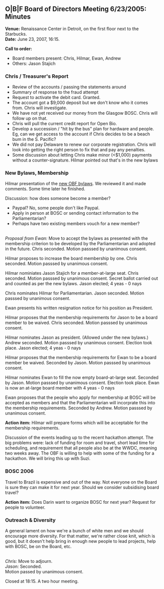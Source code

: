 ==O|B|F Board of Directors Meeting 6/23/2005: Minutes==

'''Venue:''' Renaissance Center in Detroit, on the first floor next to the Starbucks. <br/>
'''Date:''' June 23, 2007, 16:15.

'''Call to order:''' 
*  Board members present: Chris, Hilmar, Ewan, Andrew 
*  Others: Jason Stajich

===Chris / Treasurer's Report===
*  Review of the accounts / passing the statements around 
* Summary of response to the fraud attempt 
* Request to activate the debit card. Granted. 
* The account got a $9,000 deposit but we don't know who it comes from.  Chris will investigate. 
* We have not yet received our money from the Glasgow BOSC. Chris will follow up on that. 
* Chris will pull the current credit report for Open Bio. 
* Develop a succession / "hit by the bus" plan for hardware and people.  Eg, can we get access to the account if Chris decides to be a beach bum in the S. Pacific? 
* We did not pay Delaware to renew our corporate registration. Chris will look into getting the right person to fix that and pay any penalties.
*  Some discussion about letting Chris make minor (<$1,000) payments without a counter-signature.  Hilmar pointed out that's in the new bylaws

===New Bylaws, Membership===

Hilmar presentation of the [http://news.open-bio.org/archives/uploads/OBF-Election-Bylaws-1.pdf new OBF bylaws]. 
We reviewed it and made comments. 
Some time later he finished.

Discussion: how does someone become a member? 
*  Paypal?  No, some people don't like Paypal. 
*  Apply in person at BOSC or sending contact information to the Parliamentarian? 
*  Perhaps have two existing members vouch for a new member?

<br/>''Proposal from Ewan:'' Move to accept the bylaws as presented with the 
membership criterion to be developed by the Parliamentarian and 
adopted in the future. 
Chris seconded. 
Motion passsed by unanimous consent.

Hilmar proposes to increase the board membership by one. 
Chris seconded. 
Motion passsed by unanimous consent.

Hilmar nominiates Jason Stajich for a member-at-large seat. 
Chris seconded. 
Motion passsed by unanimous consent. 
Secret ballot carried out and counted as per the new bylaws. 
Jason elected; 4 yeas - 0 nays

Chris nominates Hilmar for Parliamentarian. 
Jason seconded. 
Motion passsed by unanimous consent.

Ewan presents his written resignation notice for his position as 
President.

Hilmar proposes that the membership requirements for Jason to be a 
board member to be waived. 
Chris seconded. 
Motion passsed by unanimous consent.

Hilmar nominates Jason as president. (Allowed under the new bylaws.) 
Andrew seconded. 
Motion passsed by unanimous consent. 
Election took place. 
Jason elected; 4 yeas - 0 nays

Hilmar proposes that the membership requirements for Ewan to be a 
board member be waived. 
Seconded by Jason. 
Motion passsed by unanimous consent.

Hilmar nominates Ewan to fill the now empty board-at-large seat. 
Seconded by Jason. 
Motion passsed by unanimous consent. 
Election took place. 
Ewan is now an at-large board member with 4 yeas - 0 nays

Ewan proposes that the people who apply for membership at BOSC will be 
accepted as members and that the Parliamentarian will incorprate this 
into the membership requirements. 
Seconded by Andrew. 
Motion passsed by unanimous consent.

'''Action item:''' Hilmar will prepare forms which will be acceptable for 
the membership requirements.

Discussion of the events leading up to the recent hackathon attempt. 
The big problems were: lack of funding for room and travel, short lead 
time for scheduling, and requirement that all people also be at the 
WWDC, meaning two weeks away.  The OBF is willing to help with some of 
the funding for a hackathon.  We will bring this up with Suzi.

===BOSC 2006=== 
Travel to Brazil is expensive and out of the way.  Not 
everyone on the Board is sure they can make it for next year.  Should 
we consider subsidising board travel?

'''Action item:''' Does Darin want to organize BOSC for next year?  Request 
for people to volunteer.

===Outreach & Diversity===
A general lament on how we're a bunch of white men and we should 
encourage more diversity.  For that matter, we're rather close knit, 
which is good, but it doesn't help bring in enough new people to lead 
projects, help with BOSC, be on the Board, etc.

<br/>''Chris:'' Move to adjourn. 
<br/>''Jason:'' Seconded. 
<br/>Motion passed by unanimous consent.

Closed at 18:15.  A two hour meeting.